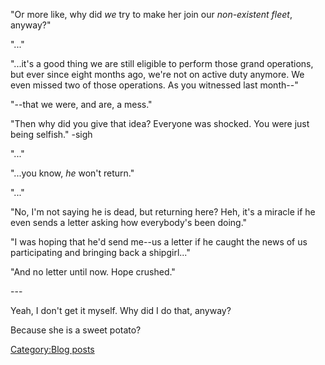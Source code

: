 "Or more like, why did ''we'' try to make her join our ''non-existent fleet'', anyway?"

"..."

"...it's a good thing we are still eligible to perform those grand operations, but ever since eight months ago, we're not on active duty anymore. We even missed two of those operations. As you witnessed last month--"

"--that we were, and are, a mess."

"Then why did you give that idea? Everyone was shocked. You were just being selfish." -sigh

"..."

"...you know, ''he'' won't return."

"..."

"No, I'm not saying he is dead, but returning here? Heh, it's a miracle if he even sends a letter asking how everybody's been doing."

"I was hoping that he'd send me--us a letter if he caught the news of us participating and bringing back a shipgirl..."

"And no letter until now. Hope crushed."

---

Yeah, I don't get it myself. Why did I do that, anyway?

Because she is a sweet potato?
[[Category:Blog posts]]